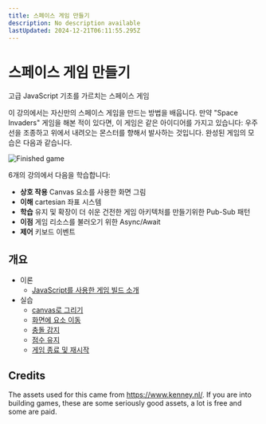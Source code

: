 ```yaml
---
title: 스페이스 게임 만들기
description: No description available
lastUpdated: 2024-12-21T06:11:55.295Z
---
```


# 스페이스 게임 만들기

고급 JavaScript 기초를 가르치는 스페이스 게임

이 강의에서는 자신만의 스페이스 게임을 만드는 방법을 배웁니다. 만약 "Space Invaders" 게임을 해본 적이 있다면, 이 게임은 같은 아이디어를 가지고 있습니다: 우주선을 조종하고 위에서 내려오는 몬스터를 향해서 발사하는 것입니다. 완성된 게임의 모습은 다음과 같습니다.

![Finished game](../images/pewpew.gif)

6개의 강의에서 다음을 학습합니다:

- **상호 작용** Canvas 요소를 사용한 화면 그림
- **이해** cartesian 좌표 시스템
- **학습** 유지 및 확장이 더 쉬운 건전한 게임 아키텍처를 만들기위한 Pub-Sub 패턴
- **이점** 게임 리소스를 불러오기 위한 Async/Await
- **제어** 키보드 이벤트

## 개요

- 이론
   - [JavaScript를 사용한 게임 빌드 소개](../1-introduction/translations/README.ko.md)
- 실습
   - [canvas로 그리기](../2-drawing-to-canvas/translations/README.ko.md)
   - [화면에 요소 이동](../3-moving-elements-around/translations/README.ko.md)
   - [충돌 감지](../4-collision-detection/translations/README.ko.md)
   - [점수 유지](../5-keeping-score/translations/README.ko.md)
   - [게임 종료 및 재시작](../6-end-condition/translations/README.ko.md)

## Credits

The assets used for this came from https://www.kenney.nl/. 
If you are into building games, these are some seriously good assets, a lot is free and some are paid. 

